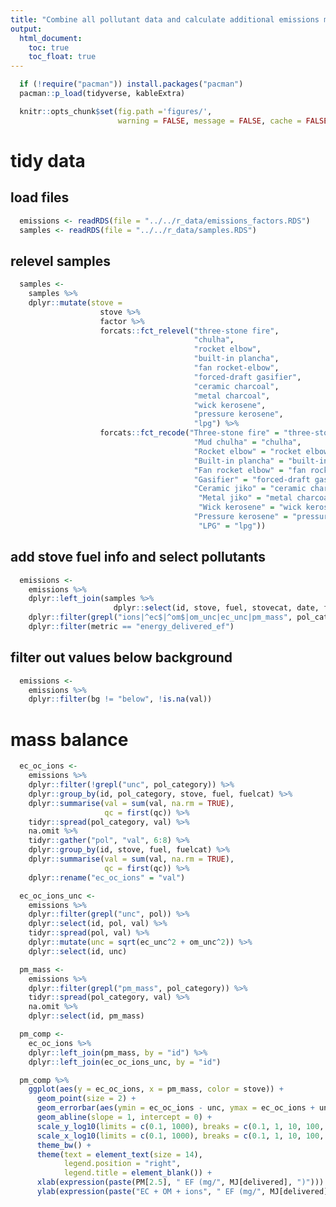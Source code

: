 ```yaml
---
title: "Combine all pollutant data and calculate additional emissions metrics"
output:
  html_document:
    toc: true
    toc_float: true
---
```


```r
  if (!require("pacman")) install.packages("pacman")
  pacman::p_load(tidyverse, kableExtra)
```

```r
  knitr::opts_chunk$set(fig.path ='figures/',
                        warning = FALSE, message = FALSE, cache = FALSE)
```

# tidy data

## load files

```r
  emissions <- readRDS(file = "../../r_data/emissions_factors.RDS")
  samples <- readRDS(file = "../../r_data/samples.RDS")
```

## relevel samples

```r
  samples <-
    samples %>%
    dplyr::mutate(stove = 
                    stove %>% 
                    factor %>% 
                    forcats::fct_relevel("three-stone fire",
                                         "chulha",
                                         "rocket elbow",
                                         "built-in plancha",
                                         "fan rocket-elbow",
                                         "forced-draft gasifier",
                                         "ceramic charcoal",
                                         "metal charcoal",
                                         "wick kerosene",
                                         "pressure kerosene",
                                         "lpg") %>%
                    forcats::fct_recode("Three-stone fire" = "three-stone fire",
                                         "Mud chulha" = "chulha",
                                         "Rocket elbow" = "rocket elbow",
                                         "Built-in plancha" = "built-in plancha",
                                         "Fan rocket elbow" = "fan rocket-elbow",
                                         "Gasifier" = "forced-draft gasifier",
                                         "Ceramic jiko" = "ceramic charcoal",
                                          "Metal jiko" = "metal charcoal",
                                          "Wick kerosene" = "wick kerosene",
                                         "Pressure kerosene" = "pressure kerosene",
                                          "LPG" = "lpg"))
```

## add stove fuel info and select pollutants

```r
  emissions <-
    emissions %>%
    dplyr::left_join(samples %>%
                       dplyr::select(id, stove, fuel, stovecat, date, fuelcat), by = "id") %>%
    dplyr::filter(grepl("ions|^ec$|^om$|om_unc|ec_unc|pm_mass", pol_category)) %>%
    dplyr::filter(metric == "energy_delivered_ef")
```

## filter out values below background

```r
  emissions <-
    emissions %>%
    dplyr::filter(bg != "below", !is.na(val))
```

# mass balance

```r
  ec_oc_ions <-
    emissions %>%
    dplyr::filter(!grepl("unc", pol_category)) %>%
    dplyr::group_by(id, pol_category, stove, fuel, fuelcat) %>%
    dplyr::summarise(val = sum(val, na.rm = TRUE),
                     qc = first(qc)) %>%
    tidyr::spread(pol_category, val) %>%
    na.omit %>%
    tidyr::gather("pol", "val", 6:8) %>%
    dplyr::group_by(id, stove, fuel, fuelcat) %>%
    dplyr::summarise(val = sum(val, na.rm = TRUE),
                     qc = first(qc)) %>%
    dplyr::rename("ec_oc_ions" = "val")
```

```r
  ec_oc_ions_unc <-
    emissions %>%
    dplyr::filter(grepl("unc", pol)) %>%
    dplyr::select(id, pol, val) %>%
    tidyr::spread(pol, val) %>%
    dplyr::mutate(unc = sqrt(ec_unc^2 + om_unc^2)) %>%
    dplyr::select(id, unc)
```

```r
  pm_mass <-
    emissions %>%
    dplyr::filter(grepl("pm_mass", pol_category)) %>%
    tidyr::spread(pol_category, val) %>%
    na.omit %>%
    dplyr::select(id, pm_mass) 
```

```r
  pm_comp <-
    ec_oc_ions %>%
    dplyr::left_join(pm_mass, by = "id") %>%
    dplyr::left_join(ec_oc_ions_unc, by = "id")
```

```r
  pm_comp %>%
    ggplot(aes(y = ec_oc_ions, x = pm_mass, color = stove)) +
      geom_point(size = 2) +
      geom_errorbar(aes(ymin = ec_oc_ions - unc, ymax = ec_oc_ions + unc)) +
      geom_abline(slope = 1, intercept = 0) +
      scale_y_log10(limits = c(0.1, 1000), breaks = c(0.1, 1, 10, 100, 1000)) +
      scale_x_log10(limits = c(0.1, 1000), breaks = c(0.1, 1, 10, 100, 1000)) +
      theme_bw() +
      theme(text = element_text(size = 14),
            legend.position = "right",
            legend.title = element_blank()) +
      xlab(expression(paste(PM[2.5], " EF (mg/", MJ[delivered], ")"))) +
      ylab(expression(paste("EC + OM + ions", " EF (mg/", MJ[delivered], ")")))
```